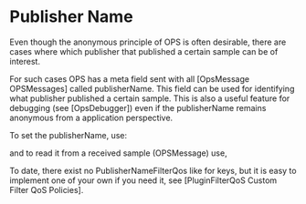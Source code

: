 = Publisher Name =

Even though the anonymous principle of OPS is often desirable, there are cases where which publisher that published a certain sample can be of interest.

For such cases OPS has a meta field sent with all [OpsMessage OPSMessages] called publisherName. This field can be used for identifying what publisher published a certain sample. This is also a useful feature for debugging (see [OpsDebugger]) even if the publisherName remains anonymous from a application perspective.

To set the publisherName, use: 

{{{ publisher.setName("my_pub_name"); }}}

and to read it from a received sample (OPSMessage) use,

{{{string name = subscriber.getMessage()->getPublisherName(); }}}

To date, there exist no PublisherNameFilterQos like for keys, but it is easy to implement one of your own if you need it, see [PluginFilterQoS  Custom Filter QoS Policies].